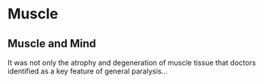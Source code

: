 # Muscle 

## Muscle and Mind 

It was not only the atrophy and degeneration of muscle tissue that doctors identified as a key feature of general paralysis...
